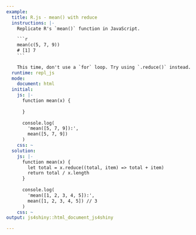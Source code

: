 ```yaml
---
example:
  title: R.js - mean() with reduce
  instructions: |-
    Replicate R's `mean()` function in JavaScript.

    ```r
    mean(c(5, 7, 9))
    # [1] 7
    ```
    
    This time, don't use a `for` loop. Try using `.reduce()` instead.
  runtime: repl_js
  mode:
    document: html
  initial:
    js: |-
      function mean(x) {
        
      }
      
      console.log(
        'mean([5, 7, 9]):',
        mean([5, 7, 9])
      )
    css: ~
  solution:
    js: |-
      function mean(x) {
        let total = x.reduce((total, item) => total + item)
        return total / x.length
      }
      
      console.log(
        'mean([1, 2, 3, 4, 5]):',
        mean([1, 2, 3, 4, 5]) // 3
      )
    css: ~
output: js4shiny::html_document_js4shiny

---
```

<div><!--for pandoc-->

</div><!--for pandoc-->
